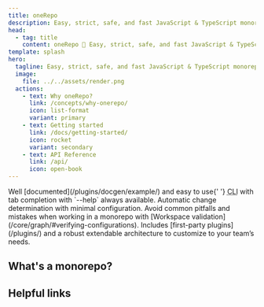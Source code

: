 ```yaml
---
title: oneRepo
description: Easy, strict, safe, and fast JavaScript & TypeScript monorepo toolchain for high performance teams.
head:
  - tag: title
    content: oneRepo 🚀 Easy, strict, safe, and fast JavaScript & TypeScript monorepo toolchain for high performance teams.
template: splash
hero:
  tagline: Easy, strict, safe, and fast JavaScript & TypeScript monorepo toolchain for high performance teams.
  image:
    file: ../../assets/render.png
  actions:
    - text: Why oneRepo?
      link: /concepts/why-onerepo/
      icon: list-format
      variant: primary
    - text: Getting started
      link: /docs/getting-started/
      icon: rocket
      variant: secondary
    - text: API Reference
      link: /api/
      icon: open-book
---
```



<Aurora bands={40} />

<CardGrid stagger>
	<Card title="Easy to use" icon="information">
		Well [documented](/plugins/docgen/example/) and easy to use{' '}
		<abbr title="command-line interface">CLI</abbr> with tab completion with `--help` always
		available.
	</Card>
	<Card title="Smart" icon="star">
		Automatic change determination with minimal configuration.
	</Card>
	<Card title="Safe & strict" icon="approve-check-circle">
		Avoid common pitfalls and mistakes when working in a monorepo with [Workspace
		validation](/core/graph/#verifying-configurations).
	</Card>
	<Card title="Extendable" icon="puzzle">
		Includes [first-party plugins](/plugins/) and a robust extendable architecture to customize to
		your team’s needs.
	</Card>
</CardGrid>

## What's a monorepo?

<LinkCard
	title="Monorepo primer"
	description="Refresh your knowledge on why a monorepo may be right for you"
	href="/concepts/primer/"
/>

## Helpful links

<CardGrid>
	<LinkCard title="Configuration" href="/docs/config/" />
	<LinkCard title="Custom commands" href="/docs/commands/" />
	<LinkCard title="Changelog" href="/changelogs/" />
	<LinkCard title="GitHub" href="https://github.com/paularmstrong/onerepo" />
</CardGrid>
